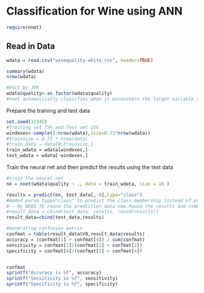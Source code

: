 Classification for Wine using ANN
========================================================
```r
require(nnet)
```

Read in Data
--------------------
```r
wdata = read.csv("winequality-white.csv", header=TRUE)

summary(wdata)
nrow(wdata)

#Edit by JFK
wdata$quality<-as.factor(wdata$quality)
#nnet automatically classifies when it encounters the target variable as factor variable.Here our target is numeric.
```

Prepare the training and test data
```r
set.seed(12345)
#Training set 75% and Test set 25%
windexes<-sample(1:nrow(wdata),size=0.75*nrow(wdata))
#trainsize = 0.75 * nrow(data)
#train_data = data[0:trainsize,]
train_wdata = wdata[windexes,]
test_wdata = wdata[-windexes,]
```

Train the neural net and then predict the results using the test data
```r
#train the neural net
nn = nnet(wdata$quality ~ ., data = train_wdata, size = 10 )

results = predict(nn, test_data[,-9],type="class")
#Added param type="class" to predict the class membership instead of probablities. Also removing V9(target col) from data for prediction.
#-- No NEED TO round the prediction data now.Round the results and combine it with the test_data to analyze
#result_data = cbind(test_data, results, round(results))
result_data=cbind(test_data,results)

#Generating confusion matrix
confmat = table(result_data$V9,result_data$results)
accuracy = (confmat[1] + confmat[4]) / sum(confmat)
sensitivity = confmat[1]/(confmat[1] + confmat[2])
specificity = confmat[4]/(confmat[3] + confmat[4])


confmat
sprintf("Accuracy is %f", accuracy) 
sprintf("Sensitivity is %f", sensitivity)
sprintf("Specificity is %f", specificity)
```



